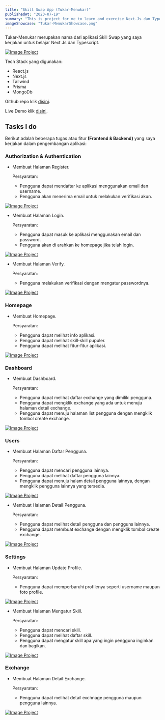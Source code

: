 ```yaml
---
title: "Skill Swap App (Tukar-Menukar)"
publishedAt: "2023-07-19"
summary: "This is project for me to learn and exercise Next.Js dan Typescript"
imageShowcase: "Tukar-MenukarShowcase.png"
---
```


Tukar-Menukar merupakan nama dari aplikasi Skill Swap yang saya kerjakan untuk belajar Next.Js dan Typescript.

[![Image Project](/image-showcase/Tukar-MenukarShowcase.png)](/image-showcase/Tukar-MenukarShowcase.png)

Tech Stack yang digunakan:

- React.js
- Next.js
- Tailwind
- Prisma
- MongoDb

Github repo klik [disini](https://github.com/marsmallowz/tukar-menukar-app).

Live Demo klik [disini](https://tukar-menukar-app.vercel.app/).

## Tasks I do

Berikut adalah beberapa tugas atau fitur **(Frontend & Backend)** yang saya kerjakan dalam pengembangan aplikasi:

### Authorization & Authentication

- Membuat Halaman Register.

  Persyaratan:

  - Pengguna dapat mendaftar ke aplikasi menggunakan email dan username.
  - Pengguna akan menerima email untuk melakukan verifikasi akun.

[![Image Project](/project-keempat-screenshot/auth-register.png)](/project-keempat-screenshot/auth-register.png)

- Membuat Halaman Login.

  Persyaratan:

  - Pengguna dapat masuk ke aplikasi menggunakan email dan password.
  - Pengguna akan di arahkan ke homepage jika telah login.

[![Image Project](/project-keempat-screenshot/auth-login.png)](/project-keempat-screenshot/auth-login.png)

- Membuat Halaman Verify.

  Persyaratan:

  - Pengguna melakukan verifikasi dengan mengatur passwordnya.

[![Image Project](/project-keempat-screenshot/auth-verify.png)](/project-keempat-screenshot/auth-verify.png)

### Homepage

- Membuat Homepage.

  Persyaratan:

  - Pengguna dapat melihat info aplikasi.
  - Pengguna dapat melihat skill-skill pupuler.
  - Pengguna dapat melihat fitur-fitur aplikasi.

[![Image Project](/project-keempat-screenshot/homepage-2.png)](/project-keempat-screenshot/homepage-2.png)

### Dashboard

- Membuat Dashboard.

  Persyaratan:

  - Pengguna dapat melihat daftar exchange yang dimiliki pengguna.
  - Pengguna dapat mengklik exchange yang ada untuk menuju halaman detail exchange.
  - Pengguna dapat menuju halaman list pengguna dengan mengklik tombol create exchange.

[![Image Project](/project-keempat-screenshot/exchange-list.png)](/project-keempat-screenshot/exchange-list.png)

### Users

- Membuat Halaman Daftar Pengguna.

  Persyaratan:

  - Pengguna dapat mencari pengguna lainnya.
  - Pengguna dapat melihat daftar pengguna lainnya.
  - Pengguna dapat menuju halam detail pengguna lainnya, dengan mengklik pengguna lainnya yang tersedia.

[![Image Project](/project-keempat-screenshot/user-list.png)](/project-keempat-screenshot/user-list.png)

- Membuat Halaman Detail Pengguna.

  Persyaratan:

  - Pengguna dapat melihat detail pengguna dan pengguna lainnya.
  - Pengguna dapat membuat exchange dengan mengklik tombol create exchange.

[![Image Project](/project-keempat-screenshot/user-details.png)](/project-keempat-screenshot/user-details.png)

### Settings

- Membuat Halaman Update Profile.

  Persyaratan:

  - Pengguna dapat memperbaruhi profilenya seperti username maupun foto profile.

[![Image Project](/project-keempat-screenshot/settings.png)](/project-keempat-screenshot/settings.png)

- Membuat Halaman Mengatur Skill.

  Persyaratan:

  - Pengguna dapat mencari skill.
  - Pengguna dapat melihat daftar skill.
  - Pengguna dapat mengatur skill apa yang ingin pengguna inginkan dan bagikan.

[![Image Project](/project-keempat-screenshot/skill-list.png)](/project-keempat-screenshot/skill-list.png)

### Exchange

- Membuat Halaman Detail Exchange.

  Persyaratan:

  - Pengguna dapat melihat detail exchnage pengguna maupun pengguna lainnya.

[![Image Project](/project-keempat-screenshot/exchange-details.png)](/project-keempat-screenshot/exchange-details.png)
